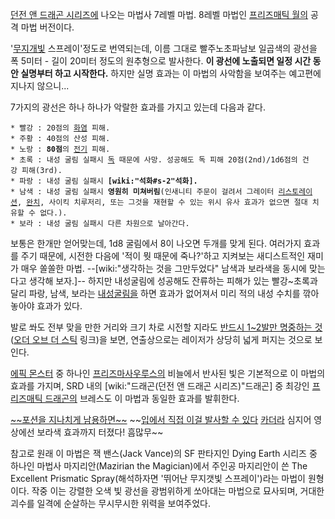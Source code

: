 [[던전 앤 드래곤 시리즈]]에 나오는 마법사 7레벨 마법. 8레벨 마법인 [[프리즈매틱 월]]의 공격 마법 버전이다.

'[[무지개]]빛 스프레이'정도로 번역되는데, 이름 그대로 빨주노초파남보 일곱색의 광선을 폭 5미터 - 길이 20미터 정도의 원추형으로 발사한다. '''이 광선에 노출되면 일정 시간 동안 실명부터 하고 시작한다.''' 하지만 실명 효과는 이 마법의 사악함을 보여주는 예고편에 지나지 않으니...

7가지의 광선은 하나 하나가 악랄한 효과를 가지고 있는데 다음과 같다.

 * 빨강 : 20점의 [[화염]] 피해.
 * 주황 : 40점의 산성 피해.
 * 노랑 : '''80점'''의 [[전기]] 피해.
 * 초록 : 내성 굴림 실패시 [[독]] 때문에 사망. 성공해도 독 피해 20점(2nd)/1d6점의 건강 피해(3rd).
 * 파랑 : 내성 굴림 실패시 '''[wiki:"석화#s-2"석화].'''
 * 남색 : 내성 굴림 실패시 '''영원히 미쳐버림'''(인새니티 주문이 걸려서 그레이터 [[리스토레이션]], [[완치]], 사이킥 치루저리, 또는 그것을 재현할 수 있는 위시 유사 효과가 없으면 절대 치유할 수 없다.).
 * 보라 : 내성 굴림 실패시 다른 차원으로 날아간다.

보통은 한개만 얻어맞는데, 1d8 굴림에서 8이 나오면 두개를 맞게 된다.  여러가지 효과를 주기 때문에, 시전한 다음에 '적이 뭣 때문에 죽나?'하고 지켜보는 새디스트적인 재미가 매우 쏠쏠한 마법. --[wiki:"생각하는 것을 그만두었다" 남색과 보라색을 동시에 맞는다고 생각해 보자.]-- 하지만 내성굴림에 성공해도 잔류하는 피해가 있는 빨강~초록과 달리 파랑, 남색, 보라는 [[내성굴림]]을 하면 효과가 없어져서 미리 적의 내성 수치를 깎아놓아야 효과가 있다.

발로 쏴도 전부 맞을 만한 거리와 크기 차로 시전할 지라도 [http://www.giantitp.com/comics/oots0591.html 반드시 1~2발만 명중하는 것]([[오더 오브 더 스틱]] 링크)을 보면, 연출상으로는 레이저가 상당히 넓게 퍼지는 것으로 보인다.

[[에픽 몬스터]] 중 하나인 [[프리즈마사우루스]]의 비늘에서 반사된 빛은 기본적으로 이 마법의 효과를 가지며, SRD 내의 [wiki:"드래곤(던전 앤 드래곤 시리즈)"드래곤] 중 최강인 [[프리즈매틱 드래곤]]의 브레스도 이 마법과 동일한 효과를 발휘한다.

[http://www.youtube.com/watch?v=K0Gx8hYi0hQ ~~포션을 지나치게 남용하면~~] ~~[[구토|입에서 직접 이걸 발사할 수 있다]] [[카더라]] 심지어 영상에선 보라색 효과까지 터졌다! 흠많무~~

참고로 원래 이 마법은 잭 밴스(Jack Vance)의 SF 판타지인 Dying Earth 시리즈 중 하나인 마법사 마지리안(Mazirian the Magician)에서 주인공 마지리안이 쓴 The Excellent Prismatic Spray(해석하자면 '뛰어난 무지갯빛 스프레이')라는 마법이 원형이다. 작중 이는 강렬한 오색 빛 광선을 광범위하게 쏘아대는 마법으로 묘사되며, 거대한 괴수를 일격에 순살하는 무시무시한 위력을 보여주었다.
